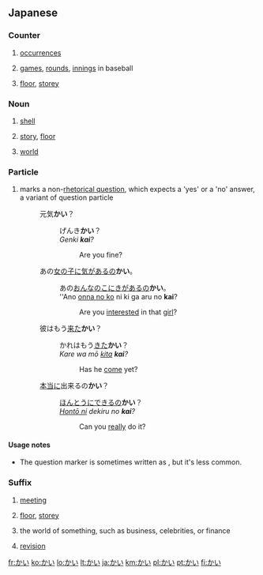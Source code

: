 ==Japanese==

===Counter===
{{ja-pos|h|counter|rom=-kai}}

# {{ja-def|回}} [[occurrences]]
# {{ja-def|回}} [[games]], [[rounds]], [[innings]] in baseball
# {{ja-def|階}} [[floor]], [[storey]]

===Noun===
{{ja-noun|h|rom=kai}}

# {{ja-def|貝}} [[shell]]
# {{ja-def|階}} [[story]], [[floor]]
# {{ja-def|界}} [[world]]

===Particle===
{{ja-pos|h|particle|rom=kai}}

# {{ja-def|かい}} {{context|familiar|lang=ja}} marks a non-[[rhetorical question]], which expects a 'yes' or a 'no' answer, a variant of question particle {{term|か||ka}}
#: 元気'''かい'''？
#:: げんき'''かい'''？
#:: ''Genki '''kai'''?''
#::: Are you fine?
#: あの[[女の子]]に[[気がある]]の'''かい'''。
#:: あの[[おんなのこ]]にきがあるの'''かい'''。
#:: ''Ano [[onna no ko]] ni ki ga aru no '''kai'''?
#::: Are you [[interest]]ed in that [[girl]]?
#: 彼はもう[[来る|来た]]'''かい'''？
#:: かれはもう[[くる|きた]]'''かい'''？
#:: ''Kare wa mō [[kuru|kita]] '''kai'''?''
#::: Has he [[come]] yet?
#: [[本当]]に出来るの'''かい'''？
#:: [[ほんとう]]にできるの'''かい'''？
#:: ''[[hontō|Hontō ni]] dekiru no '''kai'''?''
#::: Can you [[really]] do it?

====Usage notes====
* The question marker {{term|かい||kai|lang=ja}} is sometimes written as {{term|かえ||kae|lang=ja}}, but it's less common.

===Suffix===
{{ja-pos|h|suffix|rom=-kai}}

# {{ja-def|会}} [[meeting]]
# {{ja-def|階}} [[floor]], [[storey]]
# {{ja-def|界}} the world of something, such as business, celebrities, or finance
# {{ja-def|改}} [[revision]]

[[fr:かい]]
[[ko:かい]]
[[lo:かい]]
[[lt:かい]]
[[ja:かい]]
[[km:かい]]
[[pl:かい]]
[[pt:かい]]
[[fi:かい]]